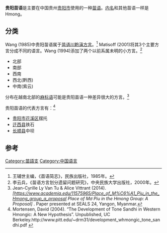 {{Copy edit|time=2021-04-16T01:59:57+00:00}}
{{Infobox language
|name=贵阳苗语
|nativename=''Hmong''
|altname=
|states=[[中国|中国]]
|region=[[贵州省|贵州省]]
|ethnicity=
|speakers={{sigfig|192,000<!--10k added for the W & C dialects-->|2}}
|date=1995
|ref=e18
|familycolor=苗瑶语系
|fam2=[[苗语支|苗语支]]
|fam3=[[苗语川黔滇方言|苗语川黔滇方言]]
|fam4=
|dia1=[[麻标语|麻标语]]？
|lc1=huj|ld1=北部
|lc2=hmy|ld2=南部
|lc3=hmg|ld3=西南
|glotto=guiy1235
|glottorefname=Guiyang
}}

'''贵阳苗语'''是主要在中国贵州[[贵阳市|贵阳市]]使用的一种[[苗语|苗语]]。[[外名与内名|内名]]和其他苗语一样是Hmong。

==分类==
Wang (1985)中贵阳苗语属于[[苗语川黔滇方言|苗语川黔滇方言]]。<ref>王辅世主编，《苗语简志》，民族出版社，1985年。</ref> Matisoff (2001)将其3个主要方言分成不同的语言。Wang (1994)添加了两个以前系属未明的小方言。<ref>李云兵，《苗语方言划分遗留问题研究》，中央民族大学出版社，2000年。</ref>

*北部
*南部
*西南
*西北(黔西)
*中南(紫云)

分布在越南北部的[[麻标语|麻标语]]可能是贵阳苗语一种差异很大的方言。<ref>Jean-Cyrille Ly Van Tu & Alice Vittrant (2014).''[https://www.academia.edu/11575965/Place_of_M%C6%A1_Piu_in_the_Hmong_group_a_proposal Place of Mơ Piu in the Hmong Group: A Proposal] {{Wayback|url=https://www.academia.edu/11575965/Place_of_M%C6%A1_Piu_in_the_Hmong_group_a_proposal |date=20191110042919 }}''. Paper presented at SEALS 24, Yangon, Myanmar.</ref>

贵阳苗语的代表方言有：<ref>Mortensen, David (2004). “The Development of Tone Sandhi in Western Hmongic: A New Hypothesis”. Unpublished, UC Berkeley.http://www.pitt.edu/~drm31/development_whmongic_tone_sandhi.pdf {{Wayback|url=berkeley.http://www.pitt.edu/~drm31/development_whmongic_tone_sandhi.pdf |date=20080724123138 }}</ref>
*[[贵阳市|贵阳市]][[花溪区|花溪区]]摆托
*[[迁西县|迁西县]]铁石
*[[长顺县|长顺县]]中坝

==参考==
{{Reflist}}
{{incubator|hmg}}
{{苗瑶语系}}
{{中国语言}}

[[Category:苗語支|Category:苗語支]]
[[Category:中国语言|Category:中国语言]]